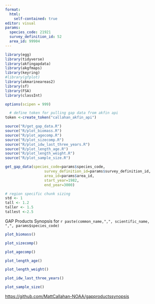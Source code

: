```yaml
---
format: 
  html:
    self-contained: true
editor: visual
params: 
  species_code: 21921
  survey_definition_id: 52
  area_id: 99904
---
```


```r
library(egg)
library(tidyverse)
library(akfingapdata)
library(akgfmaps)
library(keyring)
#library(gfplot)
library(akmarineareas2)
library(sf)
library(FSA)
library(classInt)

options(scipen = 999)

  # define token for pulling gap data from akfin api
token <-create_token("callahan_akfin_api")

source("R/get_gap_data.R")
source("R/plot_biomass.R")
source("R/plot_agecomp.R")
source("R/plot_sizecomp.R")
source("R/plot_idw_last_three_years.R")
source("R/plot_length_age.R")
source("R/plot_length_weight.R")
source("R/plot_sample_size.R")

get_gap_data(species_code=params$species_code, 
                  survey_definition_id=params$survey_definition_id, 
                  area_id=params$area_id,
                  start_year=1982,
                  end_year=3000)

# region specific chunk sizing
std <- 1
tall <- 1.2
taller <- 1.5
tallest <-2.5

```

GAP Products Synopsis for `r paste(common_name,",", scientific_name, ",", params$species_code)`

```r
plot_biomass()
```

```r
plot_sizecomp()
```

```r
plot_agecomp()
```

```r
plot_length_age()
```

```r
plot_length_weight()
```

```r
plot_idw_last_three_years()
```

```r
plot_sample_size()
```

<https://github.com/MattCallahan-NOAA/gapproductssynopsis>
